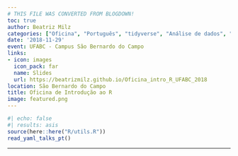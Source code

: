 ```yaml
---
# THIS FILE WAS CONVERTED FROM BLOGDOWN!
toc: true
author: Beatriz Milz
categories: ["Oficina", "Português", "tidyverse", "Análise de dados", "dplyr"]
date: '2018-11-29'
event: UFABC - Campus São Bernardo do Campo
links:
- icon: images
  icon_pack: far
  name: Slides
  url: https://beatrizmilz.github.io/Oficina_intro_R_UFABC_2018
location: São Bernardo do Campo
title: Oficina de Introdução ao R
image: featured.png
---
```


```r
#| echo: false
#| results: asis
source(here::here("R/utils.R"))
read_yaml_talks_pt()
```

------------------------------------------------------------------------
